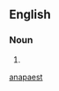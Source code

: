 ==English==

===Noun===
{{en-noun}}

# {{alternative spelling of|[[anapest]]}}

[[Category:English words spelled with diacritics|anapaest]]